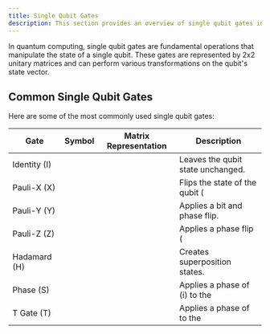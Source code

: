 ```yaml
---
title: Single Qubit Gates
description: This section provides an overview of single qubit gates in quantum computing.
---
```


In quantum computing, single qubit gates are fundamental operations that manipulate the state of a single qubit. These gates are represented by 2x2 unitary matrices and can perform various transformations on the qubit's state vector.

## Common Single Qubit Gates
Here are some of the most commonly used single qubit gates:

| Gate | Symbol | Matrix Representation | Description |
|------|--------|-----------------------|-------------|
| Identity (I) | <InlineMath math="I" />| <InlineMath math="\begin{pmatrix} 1 & 0 \\ 0 & 1 \end{pmatrix}" /> | Leaves the qubit state unchanged. |
| Pauli-X (X) | <InlineMath math="X" /> | <InlineMath math="\begin{pmatrix} 0 & 1 \\ 1 & 0 \end{pmatrix}" /> | Flips the state of the qubit (|0⟩ to |1⟩ and vice versa). |
| Pauli-Y (Y) | <InlineMath math="Y" /> | <InlineMath math="\begin{pmatrix} 0 & -i \\ i & 0 \end{pmatrix}" /> | Applies a bit and phase flip. |
| Pauli-Z (Z) | <InlineMath math="Z" /> | <InlineMath math="\begin{pmatrix} 1 & 0 \\ 0 & -1 \end{pmatrix}" /> | Applies a phase flip (|1⟩ gets a phase of -1). |
| Hadamard (H) | <InlineMath math="H" /> | <InlineMath math="\frac{1}{\sqrt{2}}\begin{pmatrix} 1 & 1 \\ 1 & -1 \end{pmatrix}" /> | Creates superposition states. |
| Phase (S) | <InlineMath math="S" /> | <InlineMath math="\begin{pmatrix} 1 & 0 \\ 0 & i \end{pmatrix}" /> | Applies a phase of \(i\) to the |1⟩ state. |
| T Gate (T) | <InlineMath math="T" /> | <InlineMath math="\begin{pmatrix} 1 & 0 \\ 0 & e^{i\pi/4} \end{pmatrix}" /> | Applies a phase of <InlineMath math="e^{i\pi/4}" /> to the |1⟩ state. |
